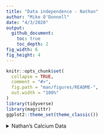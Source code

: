 ```yaml
---
title: "Data independence - Nathan"
author: "Mike O'Donnell"
date: "4/3/2020"
output: 
  github_document:
    toc: true
    toc_depth: 2
fig_width: 6 
fig_height: 4
---
```


<!-- output: -->
<!--   html_document: -->
<!--     keep_md: true -->
<!--     df_print: paged -->
```r
knitr::opts_chunk$set(
  collapse = TRUE,
  comment = "#>",
  fig.path = "man/figures/README-",
  out.width = "100%"
)
library(tidyverse)
library(magrittr)
ggplot2::theme_set(theme_classic())
```


<details><summary>Nathan's Calcium Data</summary>
<p>

# Analysis of Nathan's grouped data:

## First plotting and colour T* values according to group. 
In this case the group is the slide/video in which the imaging data were acquired
```r

#read csv file in:
Tstar <- readr::read_csv("data/WTvsNHR52_Tstar.csv") %>% mutate(group = interaction(genotype, video)) 
Tstar %>%
  ggplot(aes(x = genotype, y = `T*`)) + geom_point(aes(colour = group))
```

When we analyze the effect of the grouping variable, there is some evidence that the recording session might have an effect on the T* value, see the `WT.Video 2 - WT.Video1` comparison.

```r
Tstar %>% lm(data = ., `T*` ~ group) %>% 
  emmeans::emmeans("group") %>% 
  emmeans::contrast(method = "pairwise")
```

Don't mistake this for a method to determine whether you should consider the grouping variable in your analysis - this is for a demonstration only. Even if there were no evidence of an effect of the grouping variable, as you'll see below, it's generally more conservative to consider the non-independence of the data. 

## Running a simple ANOVA vs a mixed effects model
In the mixed-effects model, we add a term for grouping variable, in this case the video, which I've called `group`. 

You can see the parameter estimates are pretty similar, but when we look at the confidence intervals in the bottom plot, you can see that accounting for grouping variable the confidence intervals are a bit wider - which we'd expect if the data weren't truly independent. In the presence of a grouping factor like this, it's probably best to collect more groups. 

```r
lm.anova <- Tstar %>% lm(data = ., `T*` ~ genotype) 
lm.anova %>% emmeans::emmeans("genotype") %>% 
  emmeans::contrast(method = "pairwise")

lm.group <- Tstar %>% lme4::lmer(data = ., `T*` ~ 0 + genotype + (1|group)) 
lm.group %>% emmeans::emmeans("genotype") %>% 
  emmeans::contrast(method = "pairwise")
  
predict.anova <- predict(lm.anova, 
                         newdata = tibble(genotype = c("nhr-52", "WT")), 
                         interval = "confidence")

confint.group <- confint(lm.group, method = "boot")
predict.group <- tibble(fit = predict(lm.group, 
                         newdata = tibble(genotype = c("nhr-52", "WT")),
                         re.form = NA))

intervals <- tibble(
  genotype = rep(c("nhr-52", "WT"), 2),
  data_type = rep(c("anova", "mixed model"), each = 2),
  `T*` = c(predict.anova[,'fit'], predict.group[[1]]),
  lwr  = c(predict.anova[,'lwr'], confint.group[3:4,1]),
  upr  = c(predict.anova[,'upr'], confint.group[3:4,2])
)

Tstar %>% mutate(data_type = "raw") %>%
  ggplot(aes(x = data_type, y = `T*`)) +
  geom_point(aes(colour = group)) +
  geom_point(data = intervals) +
  geom_errorbar(data = intervals, aes(ymin = lwr, ymax = upr), width = 0.2) +
  facet_grid(~genotype) +
  labs(title = "linear vs mixed effects confidence intervals")

```



</p>
</details>
